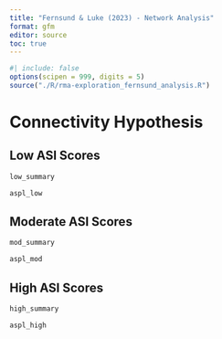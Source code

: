 ```yaml
---
title: "Fernsund & Luke (2023) - Network Analysis"
format: gfm
editor: source
toc: true
---
```


```r
#| include: false
options(scipen = 999, digits = 5)
source("./R/rma-exploration_fernsund_analysis.R")

```

# Connectivity Hypothesis

## Low ASI Scores

```r
low_summary
```

```r
aspl_low
```

## Moderate ASI Scores

```r
mod_summary
```

```r
aspl_mod
```

## High ASI Scores

```r
high_summary
```

```r
aspl_high
```

